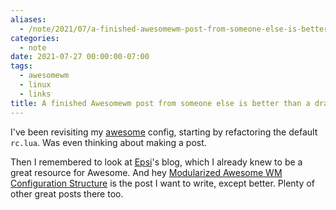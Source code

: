 ```yaml
---
aliases:
  - /note/2021/07/a-finished-awesomewm-post-from-someone-else-is-better-than-a-draft-from-me/
categories:
  - note
date: 2021-07-27 00:00:00-07:00
tags:
  - awesomewm
  - linux
  - links
title: A finished Awesomewm post from someone else is better than a draft from me
---
```


[awesome]: https://awesomewm.org

I've been revisiting my [awesome][] config, starting by refactoring the default `rc.lua`.  Was even
thinking about making a post.

[Modularized Awesome WM Configuration Structure]: https://epsi-rns.github.io/desktop/2016/07/06/modularized-awesome-structure.html

[Epsi]: https://epsi-rns.github.io

Then I remembered to look at [Epsi][]'s blog, which I already knew to be a great resource for
Awesome.  And hey [Modularized Awesome WM Configuration Structure][] is the post I want to write,
except better. Plenty of other great posts there too.
